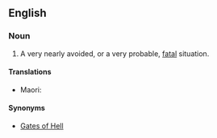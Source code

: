 ==English==

===Noun===
{{en-plural noun}}

# {{lb|en|poetic|figuratively|cliche}} A very nearly avoided, or a very probable, [[fatal]] situation.

====Translations====
{{trans-top|A nearly avoided fatal situation}}
{{trans-mid}}
* Maori: {{t|mi|waha o te parata }}
{{trans-bottom}}

====Synonyms====
* [[Gates of Hell]]